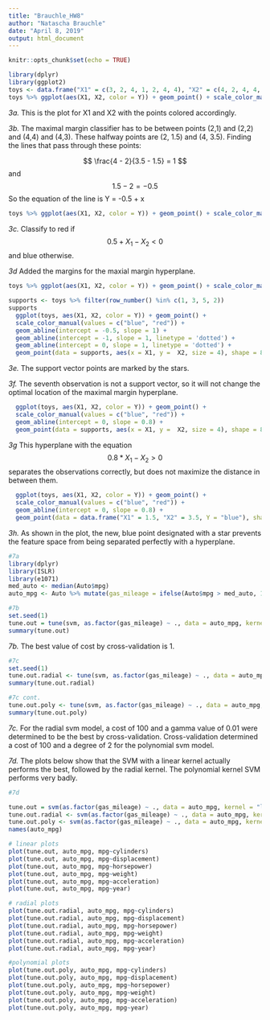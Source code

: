 ---
title: "Brauchle_HW8"
author: "Natascha Brauchle"
date: "April 8, 2019"
output: html_document
---

```{r setup, include=FALSE}
knitr::opts_chunk$set(echo = TRUE)
```

```{r}
library(dplyr)
library(ggplot2)
toys <- data.frame("X1" = c(3, 2, 4, 1, 2, 4, 4), "X2" = c(4, 2, 4, 4, 1, 3, 1), Y = c("red", "red", "red", "red", "blue", "blue", "blue"))
toys %>% ggplot(aes(X1, X2, color = Y)) + geom_point() + scale_color_manual(values = c("blue", "red"))
```
*3a.* This is the plot for X1 and X2 with the points colored accordingly. 


*3b.* The maximal margin classifier has to be between points (2,1) and (2,2) and (4,4) and (4,3). These halfway points are (2, 1.5) and (4, 3.5). Finding the lines that pass through these points: 

$$ \frac{4 - 2}{3.5 - 1.5} = 1 $$ and $$ 1.5 - 2 = - 0.5 $$
So the equation of the line is Y = -0.5 + x
```{r}
toys %>% ggplot(aes(X1, X2, color = Y)) + geom_point() + scale_color_manual(values = c("blue", "red")) + geom_abline(intercept = -0.5, slope = 1)
```

*3c. *
Classify to red if $$0.5 + X_{1} - X_{2} < 0 $$ and blue otherwise. 

*3d* Added the margins for the maxial margin hyperplane. 
```{r}
toys %>% ggplot(aes(X1, X2, color = Y)) + geom_point() + scale_color_manual(values = c("blue", "red")) + geom_abline(intercept = -0.5, slope = 1) + geom_abline(intercept = -1, slope = 1, linetype = 'dotted') + geom_abline(intercept = 0, slope = 1, linetype = 'dotted')
```

```{r}

supports <- toys %>% filter(row_number() %in% c(1, 3, 5, 2))
supports
  ggplot(toys, aes(X1, X2, color = Y)) + geom_point() + 
  scale_color_manual(values = c("blue", "red")) + 
  geom_abline(intercept = -0.5, slope = 1) + 
  geom_abline(intercept = -1, slope = 1, linetype = 'dotted') + 
  geom_abline(intercept = 0, slope = 1, linetype = 'dotted') +
  geom_point(data = supports, aes(x = X1, y =  X2, size = 4), shape = 8)

```
*3e.* The support vector points are marked by the stars. 

*3f.* The seventh observation is not a support vector, so it will not change the optimal location of the maximal margin hyperplane. 

```{r}
  ggplot(toys, aes(X1, X2, color = Y)) + geom_point() + 
  scale_color_manual(values = c("blue", "red")) + 
  geom_abline(intercept = 0, slope = 0.8) + 
  geom_point(data = supports, aes(x = X1, y =  X2, size = 4), shape = 8)
```

*3g* This hyperplane with the equation $$0.8*X_{1} - X_{2} > 0 $$ separates the observations correctly, but does not maximize the distance in between them. 

```{r}
  ggplot(toys, aes(X1, X2, color = Y)) + geom_point() + 
  scale_color_manual(values = c("blue", "red")) + 
  geom_abline(intercept = 0, slope = 0.8) + 
  geom_point(data = data.frame("X1" = 1.5, "X2" = 3.5, Y = "blue"), shape = 8)

```
*3h.* As shown in the plot, the new, blue point designated with a star prevents the feature space from being separated perfectly with a hyperplane. 

```{r}
#7a
library(dplyr)
library(ISLR)
library(e1071)
med_auto <- median(Auto$mpg)
auto_mpg <- Auto %>% mutate(gas_mileage = ifelse(Auto$mpg > med_auto, 1, 0))

#7b
set.seed(1)
tune.out = tune(svm, as.factor(gas_mileage) ~ ., data = auto_mpg, kernel = "linear", ranges = list(cost = c(0.001, 0.01, 0.1, 1, 5, 10, 100)))
summary(tune.out)
```
*7b.* The best value of cost by cross-validation is 1. 

```{r}
#7c
set.seed(1)
tune.out.radial <- tune(svm, as.factor(gas_mileage) ~ ., data = auto_mpg, kernel = "radial", ranges = list(cost = c(0.01, 0.1, 1, 5, 10, 100), gamma = c(0.01, 0.1, 1, 5, 10, 100)))
summary(tune.out.radial)

```


```{r}
#7c cont.
tune.out.poly <- tune(svm, as.factor(gas_mileage) ~ ., data = auto_mpg, kernel = "polynomial", ranges = list(cost = c(0.01, 0.1, 1, 5, 10, 100), degree = c(2,3,4, 5)))
summary(tune.out.poly)

```


*7c.* For the radial svm model, a cost of 100 and a gamma value of 0.01 were determined to be the best by cross-validation. Cross-validation determined a cost of 100 and a degree of 2 for the polynomial svm model. 

*7d.* The plots below show that the SVM with a linear kernel actually performs the best, followed by the radial kernel. The polynomial kernel SVM performs very badly.

```{r}
#7d 

tune.out = svm(as.factor(gas_mileage) ~ ., data = auto_mpg, kernel = "linear", cost = 1) 
tune.out.radial <- svm(as.factor(gas_mileage) ~ ., data = auto_mpg, kernel = "radial",cost = 100, gamma =0.01)
tune.out.poly <- svm(as.factor(gas_mileage) ~ ., data = auto_mpg, kernel = "polynomial", cost = 100, degree = 2)
names(auto_mpg)

# linear plots
plot(tune.out, auto_mpg, mpg~cylinders)
plot(tune.out, auto_mpg, mpg~displacement)
plot(tune.out, auto_mpg, mpg~horsepower)
plot(tune.out, auto_mpg, mpg~weight)
plot(tune.out, auto_mpg, mpg~acceleration)
plot(tune.out, auto_mpg, mpg~year)

```

```{r}
# radial plots
plot(tune.out.radial, auto_mpg, mpg~cylinders)
plot(tune.out.radial, auto_mpg, mpg~displacement)
plot(tune.out.radial, auto_mpg, mpg~horsepower)
plot(tune.out.radial, auto_mpg, mpg~weight)
plot(tune.out.radial, auto_mpg, mpg~acceleration)
plot(tune.out.radial, auto_mpg, mpg~year)

```

```{r}
#polynomial plots
plot(tune.out.poly, auto_mpg, mpg~cylinders)
plot(tune.out.poly, auto_mpg, mpg~displacement)
plot(tune.out.poly, auto_mpg, mpg~horsepower)
plot(tune.out.poly, auto_mpg, mpg~weight)
plot(tune.out.poly, auto_mpg, mpg~acceleration)
plot(tune.out.poly, auto_mpg, mpg~year)
```





